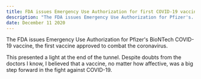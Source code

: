 ```yaml
---
title: FDA issues Emergency Use Authorization for first COVID-19 vaccine
description: "The FDA issues Emergency Use Authorization for Pfizer's..."
date: December 11 2020
---
```


The FDA issues Emergency Use Authorization for Pfizer's BioNTech COVID-19 vaccine, the first vaccine approved to combat the coronavirus.

This presented a light at the end of the tunnel. Despite doubts from the doctors I know, I believed that  a vaccine, no matter how affective, was a big step forward in the fight against COVID-19.
